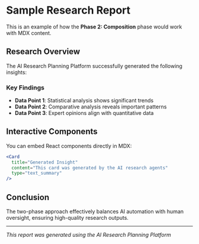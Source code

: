 # Sample Research Report

This is an example of how the **Phase 2: Composition** phase would work with MDX content.

## Research Overview

The AI Research Planning Platform successfully generated the following insights:

### Key Findings

- **Data Point 1**: Statistical analysis shows significant trends
- **Data Point 2**: Comparative analysis reveals important patterns
- **Data Point 3**: Expert opinions align with quantitative data

## Interactive Components

You can embed React components directly in MDX:

```jsx
<Card 
  title="Generated Insight" 
  content="This card was generated by the AI research agents"
  type="text_summary"
/>
```

## Conclusion

The two-phase approach effectively balances AI automation with human oversight, ensuring high-quality research outputs.

---

*This report was generated using the AI Research Planning Platform*